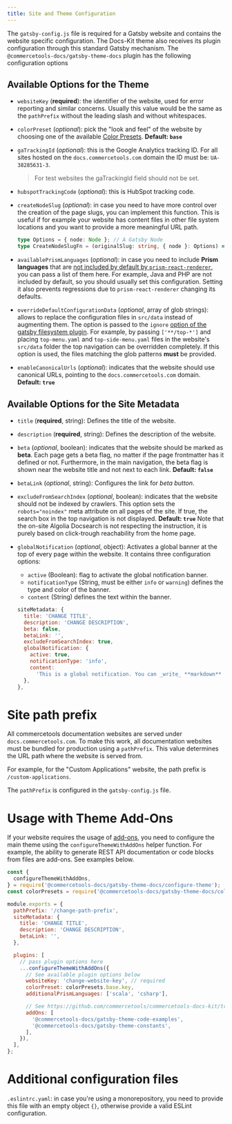 ```yaml
---
title: Site and Theme Configuration
---
```


The `gatsby-config.js` file is required for a Gatsby website and contains the website specific configuration.
The Docs-Kit theme also receives its plugin configuration through this standard Gatsby mechanism. The `@commercetools-docs/gatsby-theme-docs` plugin has the following configuration options

## Available Options for the Theme

- `websiteKey` (**required**): the identifier of the website, used for error reporting and similar concerns. Usually this value would be the same as the `pathPrefix` without the leading slash and without whitespaces.

- `colorPreset` (_optional_): pick the "look and feel" of the website by choosing one of the available [Color Presets](./extensions#using-theme-color-presets). **Default: `base`**

- `gaTrackingId` (_optional_): this is the Google Analytics tracking ID. For all sites hosted on the `docs.commercetools.com` domain the ID must be: `UA-38285631-3`.

  > For test websites the gaTrackingId field should not be set.

- `hubspotTrackingCode` (_optional_): this is HubSpot tracking code.

- `createNodeSlug` (_optional_): in case you need to have more control over the creation of the page slugs, you can implement this function. This is useful if for example your website has content files in other file system locations and you want to provide a more meaningful URL path.

  ```ts
  type Options = { node: Node }; // A Gatsby Node
  type CreateNodeSlugFn = (originalSlug: string, { node }: Options) => string;
  ```

- `availablePrismLanguages` (_optional_): in case you need to include **Prism languages** that are [not included by default by `prism-react-renderer`](https://github.com/FormidableLabs/prism-react-renderer/blob/master/src/vendor/prism/includeLangs.js), you can pass a list of them here. For example, Java and PHP are not included by default, so you should usually set this configuration. Setting it also prevents regressions due to `prism-react-renderer` changing its defaults.

- `overrideDefaultConfigurationData` (_optional_, array of glob strings): allows to replace the configuration files in `src/data` instead of augmenting them. The option is passed to the `ignore` [option of the gatsby filesystem plugin](https://www.gatsbyjs.org/packages/gatsby-source-filesystem/#options). For example, by passing `['**/top-*']` and placing `top-menu.yaml` and `top-side-menu.yaml` files in the website's `src/data` folder the top navigation can be overridden completely. If this option is used, the files matching the glob patterns **must** be provided.

- `enableCanonicalUrls` (_optional_): indicates that the website should use canonical URLs, pointing to the `docs.commercetools.com` domain. **Default: `true`**

## Available Options for the Site Metadata

- `title` (**required**, string): Defines the title of the website.
- `description` (**required**, string): Defines the description of the website.
- `beta` (_optional_, boolean): indicates that the website should be marked as **beta**. Each page gets a beta flag, no matter if the page frontmatter has it defined or not. Furthermore, in the main navigation, the beta flag is shown near the website title and not next to each link. **Default: `false`**
- `betaLink` (_optional_, string): Configures the link for _beta button_.
- `excludeFromSearchIndex` (_optional_, boolean): indicates that the website should not be indexed by crawlers. This option sets the `robots="noindex"` meta attribute on all pages of the site. If true, the search box in the top navigation is not displayed. **Default: `true`** Note that the on-site Algolia Docsearch is not respecting the instruction, it is purely based on click-trough reachability from the home page.
- `globalNotification` (_optional_, object): Activates a global banner at the top of every page within the website. It contains three configuration options:

  - `active` (Boolean): flag to activate the global notification banner.
  - `notificationType` (String, must be either `info` or `warning`) defines the type and color of the banner.
  - `content` (String) defines the text within the banner.

  ```js
  siteMetadata: {
    title: 'CHANGE TITLE',
    description: 'CHANGE DESCRIPTION',
    beta: false,
    betaLink: '',
    excludeFromSearchIndex: true,
    globalNotification: {
      active: true,
      notificationType: 'info',
      content:
        'This is a global notification. You can _write_ **markdown** here!',
    },
  },
  ```

# Site path prefix

All commercetools documentation websites are served under `docs.commercetools.com`. To make this work, all documentation websites must be bundled for production using a `pathPrefix`. This value determines the URL path where the website is served from.

For example, for the "Custom Applications" website, the path prefix is `/custom-applications`.

The `pathPrefix` is configured in the `gatsby-config.js` file.

# Usage with Theme Add-Ons

If your website requires the usage of [add-ons](/configuration/extensions#using-theme-with-add-ons), you need to configure the main theme using the `configureThemeWithAddOns` helper function.
For example, the ability to generate REST API documentation or code blocks from files are add-ons.
See examples below.

```js
const {
  configureThemeWithAddOns,
} = require('@commercetools-docs/gatsby-theme-docs/configure-theme');
const colorPresets = require('@commercetools-docs/gatsby-theme-docs/color-presets');

module.exports = {
  pathPrefix: '/change-path-prefix',
  siteMetadata: {
    title: 'CHANGE TITLE',
    description: 'CHANGE DESCRIPTION',
    betaLink: '',
  },

  plugins: [
    // pass plugin options here
    ...configureThemeWithAddOns({
      // See available plugin options below
      websiteKey: 'change-website-key', // required
      colorPreset: colorPresets.base.key,
      additionalPrismLanguages: ['scala', 'csharp'],

      // See https://github.com/commercetools/commercetools-docs-kit/tree/master/packages/gatsby-theme-docs#using-theme-with-add-ons
      addOns: [
        '@commercetools-docs/gatsby-theme-code-examples',
        '@commercetools-docs/gatsby-theme-constants',
      ],
    }),
  ],
};
```

# Additional configuration files

`.eslintrc.yaml`: in case you're using a monorepository, you need to provide this file with an empty object `{}`, otherwise provide a valid ESLint configuration.
